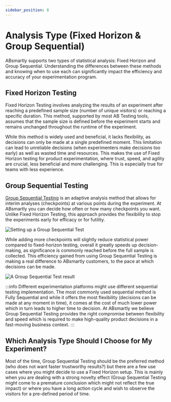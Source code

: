 ```yaml
---
sidebar_position: 8
---
```



# Analysis Type (Fixed Horizon & Group Sequential)

ABsmartly supports two types of statistical analysis: Fixed Horizon and Group Sequential. Understanding the differences between these methods and knowing when to use each can significantly impact the efficiency and accuracy of your experimentation program.

## Fixed Horizon Testing

Fixed Horizon Testing involves analyzing the results of an experiment after reaching a predefined sample size (number of unique visitors) or reaching a specific duration. This method, supported by most AB Testing tools, assumes that the sample size is defined before the experiment starts and remains unchanged throughout the runtime of the experiment.

While this method is widely used and beneficial, it lacks flexibility, as decisions can only be made at a single predefined moment. This limitation can lead to unreliable decisions (when experimenters make decisions too early) as well as wasted time and resources. This makes the use of Fixed Horizon testing for product experimentation, where trust, speed, and agility are crucial, less beneficial and more challenging. This is especially true for teams with less experience.

## Group Sequential Testing

[Group Sequential Testing](https://absmartly.com/engine) is an adaptive analysis method that allows for interim analyses (checkpoints) at various points during the experiment. At ABsmartly you can decide how often or how many checkpoints you want. Unlike Fixed Horizon Testing, this approach provides the flexibility to stop the experiments early for efficacy or for futility.

<Image img="gst-setup.png" alt="Setting up a Group Sequential Test" />


While adding more checkpoints will slightly reduce statistical power compared to fixed-horizon testing, overall it greatly speeds up decision-making, as significance is commonly reached before the full sample is collected. This efficiency gained from using Group Sequential Testing is making a real difference to ABsmartly customers, to the pace at which decisions can be made.

<Image img="gst-widget.png" alt="A Group Sequential Test result" />

:::info
Different experimentation platforms might use different sequential testing implementation. The most commonly used sequential method is Fully Sequential and while it offers the most flexibility (decisions can be made at any moment in time), it comes at the cost of much lower power which in turn leads to higher time to decision. At ABsmartly we believe Group Sequential Testing provides the right compromise between flexibility and speed which is required to make high-quality product decisions in a fast-moving business context.
:::

## Which Analysis Type Should I Choose for My Experiment?

Most of the time, Group Sequential Testing should be the preferred method (who does not want faster trustworthy results?) but there are a few use cases where you might decide to use a Fixed Horizon setup. This is mainly when you are dealing with a strong novelty effect (Group Sequential Testing might come to a premature conclusion which might not reflect the true impact) or where you have a long action cycle and wish to observe the visitors for a pre-defined period of time.
